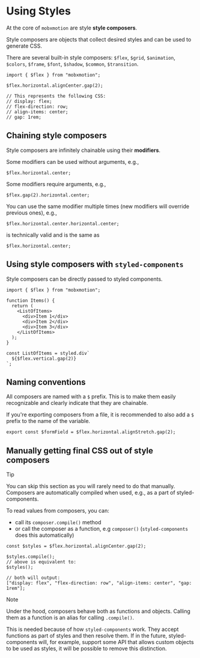 # Using Styles

At the core of `mobxmotion` are style **style composers**.

Style composers are objects that collect desired styles and can be used to generate CSS.

There are several built-in style composers: `$flex`, `$grid`, `$animation`, `$colors`, `$frame`, `$font`, `$shadow`, `$common`, `$transition`.

```tsx {3} {5-9}
import { $flex } from "mobxmotion";

$flex.horizontal.alignCenter.gap(2);

// This represents the following CSS:
// display: flex;
// flex-direction: row;
// align-items: center;
// gap: 1rem;
```

## Chaining style composers

Style composers are infinitely chainable using their **modifiers**.

Some modifiers can be used without arguments, e.g.,

```tsx /horizontal/ /center/
$flex.horizontal.center;
```

Some modifiers require arguments, e.g.,

```tsx /gap(2)/
$flex.gap(2).horizontal.center;
```

You can use the same modifier multiple times (new modifiers will override previous ones), e.g.,

```tsx /horizontal.center/
$flex.horizontal.center.horizontal.center;
```

is technically valid and is the same as

```tsx /horizontal.center/
$flex.horizontal.center;
```

## Using style composers with `styled-components`

Style composers can be directly passed to styled components.

```tsx /$flex/ {12} /ListOfItems/
import { $flex } from "mobxmotion";

function Items() {
  return (
    <ListOfItems>
      <div>Item 1</div>
      <div>Item 2</div>
      <div>Item 3</div>
    </ListOfItems>
  );
}

const ListOfItems = styled.div`
  ${$flex.vertical.gap(2)}
`;
```

## Naming conventions

All composers are named with a `$` prefix. This is to make them easily recognizable and clearly indicate that they are chainable.

If you're exporting composers from a file, it is recommended to also add a `$` prefix to the name of the variable.

```tsx /$/
export const $formField = $flex.horizontal.alignStretch.gap(2);
```

## Manually getting final CSS out of style composers

> [!tip]
>
> You can skip this section as you will rarely need to do that manually. Composers are automatically compiled when used, e.g., as a part of styled-components.

To read values from composers, you can:

- call its `composer.compile()` method
- or call the composer as a function, e.g `composer()` (`styled-components` does this automatically)

```tsx /compile()/ /()/
const $styles = $flex.horizontal.alignCenter.gap(2);

$styles.compile();
// above is equivalent to:
$styles();

// both will output:
["display: flex", "flex-direction: row", "align-items: center", "gap: 1rem"];
```

> [!note]
>
> Under the hood, composers behave both as functions and objects. Calling them as a function is an alias for calling `.compile()`.
>
> This is needed because of how `styled-components` work. They accept functions as part of styles and then resolve them. If in the future, styled-components will, for example, support some API that allows custom objects to be used as styles, it will be possible to remove this distinction.
